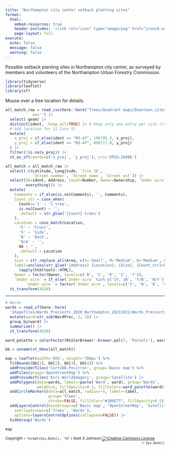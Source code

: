 ```yaml
---
title: "Northampton city center setback planting sites"
format:
  html:
    embed-resources: true
    header-includes: '<link rel="icon" type="image/png" href="icons8-oak-tree-48.png">'
    page-layout: full
execute:
  echo: false
  message: false
  warning: false
---
```

<style>
.dataTables_info {
    padding-right: 20px;
}
}
</style>

Possible setback planting sites in Northampton city center,
as surveyed by members and volunteers of the 
Northampton Urban Forestry Commission.

```r
library(tidyverse)
library(leaflet)
library(sf)
```

Mouse over a tree location for details.

```r
all_match_raw = read_csv(here::here('Trees/Quadrant maps/Downtown_sites_with_owners.csv'),
            na='') |> 
  select(-geom) |> 
  distinct(ident, .keep_all=TRUE) |> # Keep only one entry per site (rather than one per owner)
  # Add location for 11 Conz St
  mutate(
    x_proj = if_else(ident == "N3-47", 106795.3, x_proj),
    y_proj = if_else(ident == "N3-47", 896717.0, y_proj)
  ) |> 
  filter(!is.na(x_proj)) |> 
  st_as_sf(coords=c('x_proj', 'y_proj'), crs='EPSG:26986')

all_match = all_match_raw |> 
  select(-c(Latitude, Longitude, `Site ID`,
            `Street number`, `Street name`, `Street ext`)) |> 
  select(ID=ident, Address, Count=Number, Owner=Ownership, `Under wire`, Location, 
         everything()) |> 
  mutate(
    Comments = if_else(is.na(Comments), '', Comments),
    Count_str = case_when(
      Count=='1' ~ '1 tree',
      is.na(Count) ~ '',
      .default = str_glue('{Count} trees')
    ),
    Location = case_match(Location,
      'F' ~ 'Front',
      'S' ~ 'Side',
      'B' ~ 'Back',
      'N/A' ~ '',
      NA ~ '',
      .default = Location
    ),
    Size = str_replace_all(Area, c(S='Small', M='Medium', N='Medium', L='Large')),
    label=unclass(str_glue('{Address} {Location}, {Size}, {Count_str}<br>{Comments}')) |>
      lapply(htmltools::HTML),
    Owner = factor(Owner, levels=c('B', 'C', 'R', 'S', '?')),
    `Under wire` = if_else(`Under wire` %in% c('1Y, 1N', 'Y/N', 'N/Y'), 'B', `Under wire`),
         `Under wire` = factor(`Under wire`, levels=c('Y', 'N', 'B', 'X', '?'))) |> 
  st_transform(4326)
```

---

```r

# Wards
wards = read_sf(here::here(
  'Shapefiles/Wards_Precincts_2020_Northampton_20211022/Wards_Precincts_2020_Northampton.shp')) |> 
  mutate(ward=str_sub(WardPrec, 1, 1)) |> 
  group_by(ward) |> 
  summarize() |> 
  st_transform(4326)

ward_palette = colorFactor(RColorBrewer::brewer.pal(7, 'Pastel1'), wards$ward)

bb = unname(st_bbox(all_match))

map = leaflet(width='95%', height='700px') %>% 
  fitBounds(bb[1], bb[2], bb[3], bb[4]) %>% 
  addProviderTiles('CartoDB.Positron', group='Basic map') %>% 
  addTiles(group='OpenStreetMap') %>% 
  addProviderTiles('Esri.WorldImagery', group='Satellite') |> 
  addPolygons(data=wards, label=~paste('Ward', ward), group='Wards',
              weight=1, fillOpacity=0.2, fillColor=~ward_palette(ward)) |> 
  addCircleMarkers(data=all_match, radius=~5, label=~label,
                   group='Trees',
                   stroke=FALSE, fillColor="#1B9E77", fillOpacity=0.5) |> 
  addLayersControl(baseGroups=c('Basic map', 'OpenStreetMap', 'Satellite'),
    overlayGroups=c('Trees', 'Wards'),
    options=layersControlOptions(collapsed=FALSE)) |> 
  hideGroup('Wards')
  
map
```

<small>Copyright `r format(Sys.Date(), '%Y')` Kent S Johnson
<a rel="license" href="http://creativecommons.org/licenses/by-nc-sa/4.0/">
  <img alt="Creative Commons License" style="border-width:0;vertical-align:middle;display:inline" 
  src="https://i.creativecommons.org/l/by-nc-sa/4.0/80x15.png" target="_blank"/></a>
  <span style='float:right;font-style: italic;'>`r Sys.Date()`</span></small>